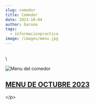 ```yaml
---
slug: comedor
title: Comedor
date: 2023-10-04
author: barona
tags:
  - informacionpractica
image: /images/menu.jpg
---
```




\
\﻿
<p style="text-align: center;">

![Menu del comedor](/images/menu.jpg "Menu mensual del comedor")

## [M﻿ENU DE OCTUBRE 2023](docs/MENU_OCTUBRE_2023.pdf)
<﻿/p>